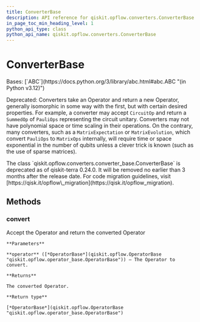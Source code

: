 ```yaml
---
title: ConverterBase
description: API reference for qiskit.opflow.converters.ConverterBase
in_page_toc_min_heading_level: 1
python_api_type: class
python_api_name: qiskit.opflow.converters.ConverterBase
---
```


# ConverterBase

<Class id="qiskit.opflow.converters.ConverterBase" github="https://github.com/qiskit/qiskit/tree/stable/0.25/qiskit/opflow/converters/converter_base.py" signature="qiskit.opflow.converters.ConverterBase">
  Bases: [`ABC`](https://docs.python.org/3/library/abc.html#abc.ABC "(in Python v3.12)")

  Deprecated: Converters take an Operator and return a new Operator, generally isomorphic in some way with the first, but with certain desired properties. For example, a converter may accept `CircuitOp` and return a `SummedOp` of `PauliOps` representing the circuit unitary. Converters may not have polynomial space or time scaling in their operations. On the contrary, many converters, such as a `MatrixExpectation` or `MatrixEvolution`, which convert `PauliOps` to `MatrixOps` internally, will require time or space exponential in the number of qubits unless a clever trick is known (such as the use of sparse matrices).

  <Admonition title="Deprecated since version 0.24.0" type="danger">
    The class `qiskit.opflow.converters.converter_base.ConverterBase` is deprecated as of qiskit-terra 0.24.0. It will be removed no earlier than 3 months after the release date. For code migration guidelines, visit [https://qisk.it/opflow\_migration](https://qisk.it/opflow_migration).
  </Admonition>

  ## Methods

  ### convert

  <Function id="qiskit.opflow.converters.ConverterBase.convert" name="convert" signature="abstract convert(operator)">
    Accept the Operator and return the converted Operator

    **Parameters**

    **operator** ([*OperatorBase*](qiskit.opflow.OperatorBase "qiskit.opflow.operator_base.OperatorBase")) – The Operator to convert.

    **Returns**

    The converted Operator.

    **Return type**

    [*OperatorBase*](qiskit.opflow.OperatorBase "qiskit.opflow.operator_base.OperatorBase")
  </Function>
</Class>

